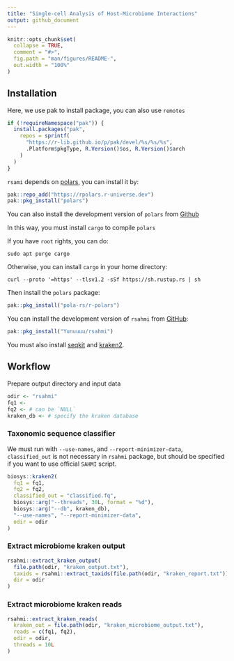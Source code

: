 ```yaml
---
title: "Single-cell Analysis of Host-Microbiome Interactions"
output: github_document
---
```


<!-- README.md is generated from README.Rmd. Please edit that file -->

```r
knitr::opts_chunk$set(
  collapse = TRUE,
  comment = "#>",
  fig.path = "man/figures/README-",
  out.width = "100%"
)
```

<!-- badges: start -->
<!-- badges: end -->

## Installation
Here, we use pak to install package, you can also use `remotes`
```r
if (!requireNamespace("pak")) {
  install.packages("pak",
    repos = sprintf(
      "https://r-lib.github.io/p/pak/devel/%s/%s/%s",
      .Platform$pkgType, R.Version()$os, R.Version()$arch
    )
  )
}
```

`rsami` depends on [polars](https://rpolars.github.io/index.html), you can
install it by:
```r
pak::repo_add("https://rpolars.r-universe.dev")
pak::pkg_install("polars")
```

You can also install the development version of `polars` from
[Github](https://github.com/pola-rs/r-polars) 

In this way, you must install `cargo` to compile `polars`

If you have `root` rights, you can do:
```
sudo apt purge cargo
```
Otherwise, you can install `cargo` in your home directory:
```
curl --proto '=https' --tlsv1.2 -sSf https://sh.rustup.rs | sh
```
Then install the `polars` package:
```r
pak::pkg_install("pola-rs/r-polars")
```

You can install the development version of `rsahmi` from
[GitHub](https://github.com/Yunuuuu/rsahmi):

```r
pak::pkg_install("Yunuuuu/rsahmi")
```

You must also install [seqkit](https://bioinf.shenwei.me/seqkit/) and
[kraken2](https://github.com/DerrickWood/kraken2/wiki/Manual). 

## Workflow
Prepare output directory and input data
```r
odir <- "rsahmi"
fq1 <- 
fq2 <- # can be `NULL`
kraken_db <- # specify the kraken database
```


### Taxonomic sequence classifier 
We must run with `--use-names`, and `--report-minimizer-data`, `classified_out`
is not necessary in `rsahmi` package, but should be specified if you want to use
official `SAHMI` script.

```r
biosys::kraken2(
  fq1 = fq1, 
  fq2 = fq2,
  classified_out = "classified.fq",
  biosys::arg("--threads", 30L, format = "%d"),
  biosys::arg("--db", kraken_db),
  "--use-names", "--report-minimizer-data",
  odir = odir
)
```

### Extract microbiome kraken output
```r
rsahmi::extract_kraken_output(
  file.path(odir, "kraken_output.txt"),
  taxids = rsahmi::extract_taxids(file.path(odir, "kraken_report.txt")),
  dir = odir
)
```

### Extract microbiome kraken reads
```r
rsahmi::extract_kraken_reads(
  kraken_out = file.path(odir, "kraken_microbiome_output.txt"),
  reads = c(fq1, fq2),
  odir = odir,
  threads = 10L
)
```

